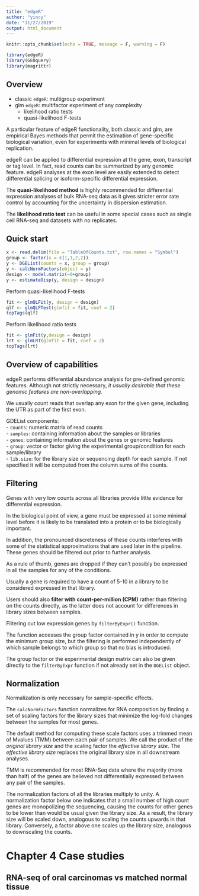 ```yaml
---
title: "edgeR"
author: "yincy"
date: "11/27/2019"
output: html_document
---
```


```r
knitr::opts_chunk$set(echo = TRUE, message = F, warning = F)
```

```r
library(edgeR)
library(GEOquery)
library(magrittr)
```


## Overview  
- classic `edgeR`: multigroup experiment  
- glm `edgeR`: multifactor experiment of any complexity    
    + likelihood ratio tests  
    + quasi-likelihood F-tests  

A particular feature of edgeR functionality, both classic and glm, are empirical Bayes methods that permit the estimation of gene-specific biological variation, even for experiments with minimal levels of biological replication.  


edgeR can be applied to differential expression at the gene, exon, transcript or tag level. In fact, read counts can be summarized by any genomic feature. edgeR analyses at the exon level are easily extended to detect differential splicing or isoform-specific differential expression.  


The **quasi-likelihood method** is highly recommended for differential expression analyses of bulk RNA-seq data as it gives stricter error rate control by accounting for the uncertainty in dispersion estimation.  


The **likelihood ratio test** can be useful in some special cases such as single cell RNA-seq and datasets with no replicates.   


## Quick start  
```r
x <- read.delim(file = "TableOfCounts.txt", row.names = "Symbol")
group <- factor(x = c(1,1,2,2))
y <- DGEList(counts = x, group = group)
y <- calcNormFactors(object = y)
design <- model.matrix(~0+group)
y <- estimateDisp(y, design = design)
```


Perform quasi-likelihood F-tests  
```r
fit <- glmQLFit(y, design = design)
qlf <- glmQLFTest(glmfit = fit, coef = 2)
topTags(qlf)
```


Perform likelihood ratio tests  
```r
fit <- glmFit(y,design = design)
lrt <- glmLRT(glmfit = fit, coef = 2)
topTags(lrt)
```


## Overview of capabilities  
edgeR performs differential abundance analysis for pre-defined genomic features. Although not strictly necessary, *it usually desirable that these genomic features are non-overlapping.*  

We usually count reads that overlap any exon for the given gene, including the UTR as part of the first exon.   

GDEList components:  
    - `counts`: numeric matrix of read counts  
    - `samples`: containing information about the samples or libraries  
    - `genes`: containing information about the genes or genomic features  
    - `group`: vector or factor giving the experimental group/condition for each sample/library  
    - `lib.size`: for the library size or sequencing depth for each sample. If not specified it will be computed from the column sums of the counts.  


## Filtering  
Genes with very low counts across all libraries provide little evidence for differential expression.   

In the biological point of view, a gene must be expressed at some minimal level before it is likely to be translated into a protein or to be biologically important.   

In addition, the pronounced discreteness of these counts interferes with some of the statistical approximations that are used later in the pipeline. These genes should be filtered out prior to further analysis.  

As a rule of thumb, genes are dropped if they can’t possibly be expressed in all the samples for any of the conditions.  

Usually a gene is required to have a count of 5-10 in a library to be considered expressed in that library.  

Users should also **filter with count-per-million (CPM)** rather than filtering on the counts directly, as the latter does not account for differences in library sizes between samples.  

Filtering out low expression genes by `filterByExpr()` function.  

The function accesses the group factor contained in y in order to compute the minimum group size, but the filtering is performed independently of which sample belongs to which group so that no bias is introduced.  

The group factor or the experimental design matrix can also be given directly to the `filterByExpr` function if not already set in the `DGEList` object.  


## Normalization  
Normalization is only necessary for sample-specific effects.  

The `calcNormFactors` function normalizes for RNA composition by finding a set of scaling factors for the library sizes that minimize the log-fold changes between the samples for most genes.  

The default method for computing these scale factors uses a trimmed mean of Mvalues (TMM) between each pair of samples. We call the product of the *original library size* and the scaling factor the *effective library size*. The *effective library size* replaces the original library size in all downstream analyses.    

TMM is recommended for most RNA-Seq data where the majority (more than half) of the genes are believed not differentially expressed between any pair of the samples.   

The normalization factors of all the libraries multiply to unity. A normalization factor below one indicates that a small number of high count genes are monopolizing the sequencing, causing the counts for other genes to be lower than would be usual given the library size. As a result, the library size will be scaled down, analogous to scaling the counts upwards in that library. Conversely, a factor above one scales up the library size, analogous to downscaling the counts.  


# Chapter 4 Case studies  
## RNA-seq of oral carcinomas vs matched normal tissue  













